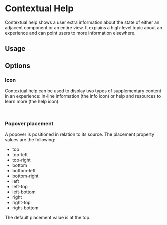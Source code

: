 

<Meta of={ContextualHelpStories} />

# Contextual Help

Contextual help shows a user extra information about the state of either an adjacent component or an entire view. It explains a high-level topic about an experience and can point users to more information elsewhere.

## Usage

<Unstyled>
  <MainView />
</Unstyled>

## Options

### Icon

Contextual help can be used to display two types of supplementary
content in an experience: in-line information (the info icon) or help
and resources to learn more (the help icon).

<Unstyled>
  <OptionsView />
</Unstyled>

&nbsp;

### Popover placement

A popover is positioned in relation to its source. The placement
property values are the following:

- top
- top-left
- top-right
- bottom
- bottom-left
- bottom-right
- left
- left-top
- left-bottom
- right
- right-top
- right-bottom

The default placement value is at the top.

<Unstyled>
  <PlacementView />
</Unstyled>
&nbsp;
